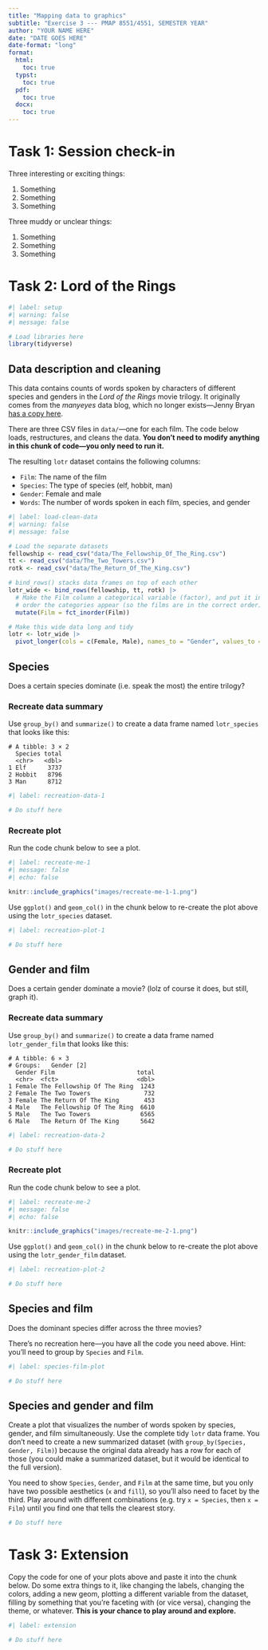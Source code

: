 ```yaml
---
title: "Mapping data to graphics"
subtitle: "Exercise 3 --- PMAP 8551/4551, SEMESTER YEAR"
author: "YOUR NAME HERE"
date: "DATE GOES HERE"
date-format: "long"
format:
  html:
    toc: true
  typst:
    toc: true
  pdf:
    toc: true
  docx:
    toc: true
---
```


# Task 1: Session check-in

Three interesting or exciting things:

1. Something
2. Something
3. Something

Three muddy or unclear things:

1. Something
2. Something
3. Something


# Task 2: Lord of the Rings

```r
#| label: setup
#| warning: false
#| message: false

# Load libraries here
library(tidyverse)
```

## Data description and cleaning

This data contains counts of words spoken by characters of different species and genders in the *Lord of the Rings* movie trilogy. It originally comes from the *manyeyes* data blog, which no longer exists---Jenny Bryan [has a copy here](https://github.com/jennybc/lotr-tidy/tree/master/data).

There are three CSV files in `data/`---one for each film. The code below loads, restructures, and cleans the data. **You don't need to modify anything in this chunk of code---you only need to run it.**

The resulting `lotr` dataset contains the following columns:

- `Film`: The name of the film
- `Species`: The type of species (elf, hobbit, man)
- `Gender`: Female and male
- `Words`: The number of words spoken in each film, species, and gender

```r
#| label: load-clean-data
#| warning: false
#| message: false

# Load the separate datasets
fellowship <- read_csv("data/The_Fellowship_Of_The_Ring.csv")
tt <- read_csv("data/The_Two_Towers.csv")
rotk <- read_csv("data/The_Return_Of_The_King.csv")

# bind_rows() stacks data frames on top of each other
lotr_wide <- bind_rows(fellowship, tt, rotk) |>
  # Make the Film column a categorical variable (factor), and put it in the
  # order the categories appear (so the films are in the correct order)
  mutate(Film = fct_inorder(Film))

# Make this wide data long and tidy
lotr <- lotr_wide |>
  pivot_longer(cols = c(Female, Male), names_to = "Gender", values_to = "Words")
```


## Species

Does a certain species dominate (i.e. speak the most) the entire trilogy?

### Recreate data summary

Use `group_by()` and `summarize()` to create a data frame named `lotr_species` that looks like this:

```
# A tibble: 3 × 2
  Species total
  <chr>   <dbl>
1 Elf      3737
2 Hobbit   8796
3 Man      8712
```

```r
#| label: recreation-data-1

# Do stuff here
```

### Recreate plot

Run the code chunk below to see a plot.

```r
#| label: recreate-me-1
#| message: false
#| echo: false

knitr::include_graphics("images/recreate-me-1-1.png")
```

Use `ggplot()` and `geom_col()` in the chunk below to re-create the plot above using the `lotr_species` dataset.

```r
#| label: recreation-plot-1

# Do stuff here
```


## Gender and film

Does a certain gender dominate a movie? (lolz of course it does, but still, graph it).

### Recreate data summary

Use `group_by()` and `summarize()` to create a data frame named `lotr_gender_film` that looks like this:

```
# A tibble: 6 × 3
# Groups:   Gender [2]
  Gender Film                       total
  <chr>  <fct>                      <dbl>
1 Female The Fellowship Of The Ring  1243
2 Female The Two Towers               732
3 Female The Return Of The King       453
4 Male   The Fellowship Of The Ring  6610
5 Male   The Two Towers              6565
6 Male   The Return Of The King      5642
```

```r
#| label: recreation-data-2

# Do stuff here
```

### Recreate plot

Run the code chunk below to see a plot.

```r
#| label: recreate-me-2
#| message: false
#| echo: false

knitr::include_graphics("images/recreate-me-2-1.png")
```

Use `ggplot()` and `geom_col()` in the chunk below to re-create the plot above using the `lotr_gender_film` dataset.

```r
#| label: recreation-plot-2

# Do stuff here
```


## Species and film

Does the dominant species differ across the three movies?

There's no recreation here---you have all the code you need above. Hint: you'll need to group by `Species` and `Film`.

```r
#| label: species-film-plot

# Do stuff here
```


## Species and gender and film

Create a plot that visualizes the number of words spoken by species, gender, and film simultaneously. Use the complete tidy `lotr` data frame. You don't need to create a new summarized dataset (with `group_by(Species, Gender, Film)`) because the original data already has a row for each of those (you could make a summarized dataset, but it would be identical to the full version).

You need to show `Species`, `Gender`, and `Film` at the same time, but you only have two possible aesthetics (`x` and `fill`), so you'll also need to facet by the third. Play around with different combinations (e.g. try `x = Species`, then `x = Film`) until you find one that tells the clearest story.

```r
# Do stuff here
```

# Task 3: Extension

Copy the code for one of your plots above and paste it into the chunk below. Do some extra things to it, like changing the labels, changing the colors, adding a new geom, plotting a different variable from the dataset, filling by something that you're faceting with (or vice versa), changing the theme, or whatever. **This is your chance to play around and explore.**

```r
#| label: extension

# Do stuff here
```

